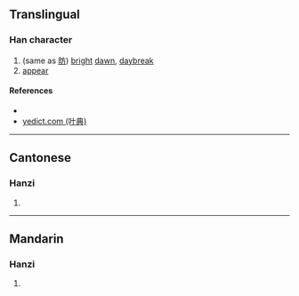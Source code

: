 {{character info/new}}
==Translingual==

===Han character===
{{Han char|rn=72|rad=日|as=04|sn=8|four=|canj=AYHS,XAYHS|ids=⿱日方}}

# (same as [[昉]]) [[bright]] [[dawn]], [[daybreak]]
# [[appear]]

====References====
* {{Han ref|kx=0492.121|dkj=13797|hdz=21496.030|uh=6618|ud=26136}}
* [http://yedict.com/htm/66/6618.htm yedict.com (叶典)]

----

==Cantonese==

===Hanzi===
{{yue-hanzi|jyut=[[fong2]]|y=fong2}}

# {{defn|lang=yue|sort=日04}}

----

==Mandarin==

===Hanzi===
{{cmn-hanzi|pin=[[fǎng]] ([[fang3]])|wg=fang<sup>3</sup>}}

# {{defn|lang=cmn|sort=日04}}